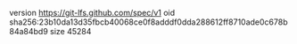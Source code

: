 version https://git-lfs.github.com/spec/v1
oid sha256:23b10da13d35fbcb40068ce0f8adddf0dda288612ff8710ade0c678b84a84bd9
size 45284
